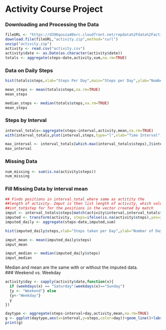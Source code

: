 Activity Course Project
=======================

### Downloading and Processing the Data
```r
fileURL <- "https://d396qusza40orc.cloudfront.net/repdata%2Fdata%2Factivity.zip"
download.file(fileURL,"activity.zip",method="curl")
unzip("activity.zip")
activity <- read.csv("activity.csv")
activity$date <- as.Date(as.character(activity$date))
totals <- aggregate(steps~date,activity,sum,na.rm=TRUE)
```

### Data on Daily Steps
```r
hist(totals$steps,xlab="Steps Per Day",main="Steps per Day",ylab="Number of Days")
```

```r
mean_steps <- mean(totals$steps,na.rm=TRUE)
mean_steps
```

```r
median_steps <- median(totals$steps,na.rm=TRUE)
mean_steps
```
### Steps by Interval
```r
interval_totals<-aggregate(steps~interval,activity,mean,na.rm=TRUE)
with(interval_totals,plot(interval,steps,type="l",xlab="Time Interval",ylab="Average Number of Steps",main="Average Number of Steps per Interval"))
```

```r
max_interval <- interval_totals[which.max(interval_totals$steps),]$interval
max_interval
```


### Missing Data
```r
num_missing <- sum(is.na(activity$steps))
num_missing
```

### Fill Missing Data by interval mean
```r
## Finds positions in interval_total where same as actitity the
##length of activity. Imput is then list length of activity, which values of 
##int_tot$step for for the positions in the vector created by match
imput <- interval_totals$steps[match(activity$interval,interval_totals$interval)]
imputed <- transform(activity, steps=ifelse(is.na(activity$steps),yes=imput,no=activity$steps))
imputed_daily <- aggregate(steps~date,imputed,sum)
```

```r
hist(imputed_daily$steps,xlab="Steps taken per Day",ylab="Number of Days",main="Imputed Number of Steps per Day")
```

```r
imput_mean <- mean(imputed_daily$steps)
imput_mean
```

```r
imput_median <- median(imputed_daily$steps)
imput_median
```
Median and mean are the same with or without the imputed data.  
### Weekend vs. Weekday
```r
activity$day <- sapply(activity$date,function(x){
  if (weekdays(x) == "Saturday"|weekdays(x)=="Sunday")
  {y <- "Weekend"} else
  {y<-"Weekday"}
  y
})
```


```r
daytype <- aggregate(steps~interval+day,activity,mean,na.rm=TRUE)
g <- ggplot(daytype,aes(x=interval,y=steps,color=day))+geom_line()+labs(title="Average daily steps by type of day",x="Interval",y="Average Number of Steps")+facet_wrap(~day,nrow=2)
print(g)
```